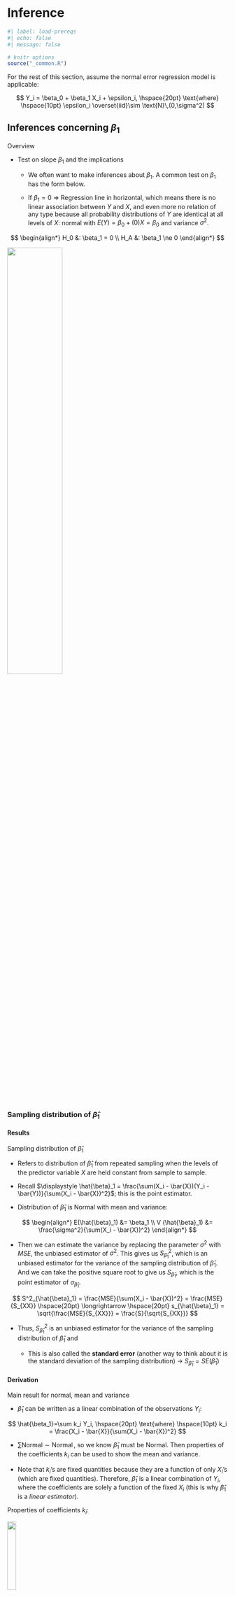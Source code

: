 # Inference {#sec-inference}

```r
#| label: load-prereqs
#| echo: false
#| message: false

# knitr options
source("_common.R")

```

<!-- % define LaTeX macros (/shortcuts) -->

<!-- % define vector (without parentheses, so when writing out in like a definition) of the form X_1, ..., X_n, where X and n are variable. NOTE: to call use $\vecn{X}{n}$ -->

\newcommand{\vecn}[2]{#1_1, \ldots, #1_{#2}}

<!-- % shortcut for ~ 'Named dist ' in normal font with space before parameters would go -->

\newcommand{\follow}[1]{\sim \text{#1}\,}

<!-- % (followsp is short for 'follow special') shortcut that can be used for iid or ind ~ 'Named dist ' in normal font with space before parameters would go -->

\newcommand{\followsp}[2]{\overset{#1}\sim \text{#2}\,}

<!-- % define independence symbol (it basically makes two orthogonal symbols very close to each other. The number of \! controls the space between each of the orthogonal symbols) -->

\newcommand{\ind}{\perp \!\!\! \perp}

<!-- % shortcut for Cov(X,Y) with formatting for Cov -->

\newcommand{\cov}[1]{\mathrm{Cov}(#1)}

<!-- % shortcut for Corr(X,Y) with formatting for Corr -->

\newcommand{\corr}[1]{\mathrm{Corr}(#1)}

<!-- % shortcut for non-italic e in math mode -->

\newcommand{\e}{\mathrm{e}}

For the rest of this section, assume the normal error regression model is applicable:

$$
Y_i = \beta_0 + \beta_1 X_i + \epsilon_i, \hspace{20pt} \text{where} \hspace{10pt} \epsilon_i \overset{iid}\sim \text{N}\,(0,\sigma^2)
$$

## Inferences concerning $\beta_1$

Overview

-   Test on slope $\beta_1$ and the implications

    -   We often want to make inferences about $\beta_1$. A common test on $\beta_1$ has the form below.
    
    -   If $\beta_1 = 0$ $\Longrightarrow$ Regression line in horizontal, which means there is no linear association between $Y$ and $X$, and even more no relation of any type because all probability distributions of $Y$ are identical at all levels of $X$: normal with $E(Y) = \beta_0 + (0) X = \beta_0$ and variance $\sigma^2$.

$$
\begin{align*}
  H_0 &: \beta_1 = 0 \\
  H_A &: \beta_1 \ne 0
\end{align*}
$$

![](files/images/zero-slope.png){width="50%"}

### Sampling distribution of $\hat{\beta}_1$

::: panel-tabset
#### Results

Sampling distribution of $\hat{\beta}_1$

-   Refers to distribution of $\hat{\beta}_1$ from repeated sampling when the levels of the predictor variable $X$ are held constant from sample to sample.

-   Recall $\displaystyle \hat{\beta}_1 = \frac{\sum(X_i - \bar{X})(Y_i - \bar{Y})}{\sum(X_i - \bar{X})^2}$; this is the point estimator.

-   Distribution of $\hat{\beta}_1$ is Normal with mean and variance:

$$
 \begin{align*}
   E(\hat{\beta}_1) &= \beta_1 \\
  V (\hat{\beta}_1) &= \frac{\sigma^2}{\sum(X_i - \bar{X})^2}
 \end{align*}
 $$

-   Then we can estimate the variance by replacing the parameter $\sigma^2$ with $MSE$, the unbiased estimator of $\sigma^2$. This gives us $S^2_{\hat{\beta}_1}$, which is an unbiased estimator for the variance of the sampling distribution of $\hat{\beta}_1$. And we can take the positive square root to give us $S_{\hat{\beta}_1}$, which is the point estimator of $\sigma_{\hat{\beta}_1}$.

$$
  S^2_{\hat{\beta}_1} = \frac{MSE}{\sum(X_i - \bar{X})^2} = \frac{MSE}{S_{XX}} \hspace{20pt} \longrightarrow \hspace{20pt} s_{\hat{\beta}_1} = \sqrt{\frac{MSE}{S_{XX}}} = \frac{S}{\sqrt{S_{XX}}}
  $$

-   Thus, $S^2_{\hat{\beta}_1}$ is an unbiased estimator for the variance of the sampling distribution of $\hat{\beta}_1$ and

    -   This is also called the **standard error** (another way to think about it is the standard deviation of the sampling distribution) → $S_{\hat{\beta}_1} = SE(\hat{\beta}_1)$

#### Derivation

Main result for normal, mean and variance

-   $\hat{\beta}_1$ can be written as a linear combination of the observations $Y_i$:

$$
\hat{\beta_1}=\sum k_i Y_i, \hspace{20pt} \text{where} \hspace{10pt} k_i = \frac{X_i - \bar{X}}{\sum(X_i - \bar{X})^2}
$$

-   $\sum \text{Normal} \sim \text{Normal}\,$, so we know $\hat{\beta}_1$ must be Normal. Then properties of the coefficients $k_i$ can be used to show the mean and variance.

-   Note that $k_i$'s are fixed quantities because they are a function of only $X_i$'s (which are fixed quantities). Therefore, $\hat{\beta}_1$ is a linear combination of $Y_i$, where the coefficients are solely a function of the fixed $X_i$ (this is why $\hat{\beta}_1$ is a *linear estimator*).

Properties of coefficients $k_i$:

![](files/images/ki-properties.png){width="20%"}

Proof of linear combination:

![](files/images/proof-linear-combination.png){width="50%"}

Proofs of properties of $k_i$:

![](files/images/proof-ki-properties.png){width="50%"}

Proof of mean:

![](files/images/proof-mean.png){width="50%"}

Proof of variance:

![](files/images/proof-variance.png){width="50%"}

Can also prove that $\hat{\beta}_1$ has minimum variance among all unbiased linear estimators.

<!-- page 43 of textbook, not hard to follow -->
:::

### Sampling distribution of $(\hat{\beta}_1 - \beta_1) / S_{\hat{\beta}_1}$

::: panel-tabset
#### Results

$$
\frac{\hat{\beta}_1 - \beta_1}{S_{\hat{\beta}_1}} = \frac{\hat{\beta}_1 - \beta_1}{\sqrt{MSE / S_{XX}}} \sim \text{t}\,_{n - 2}
$$

#### Derivation

Deriving the distribution of the standardized slope → $\displaystyle \frac{\hat{\beta}_1 - E(\hat{\beta}_1)}{SE(\hat{\beta}_1)}$

-   Technically when standardizing with an estimated standard deviation it is referred to as *studentized* statistic.

![](files/images/placeholder.png){width="50%"}

<!-- Can show the coefficients ki for model with intercept as well (written out in regression notes, probably not necessary); and my proofs have a bit more steps for extra clarity -->
:::

### Confidence interval for $\beta_1$

Forming interval

$$
\begin{align*}
  & P(-t_{\alpha/2, n-2} \le \frac{\hat{\beta}_1 - \beta_1}{S_{\hat{\beta}_1}} \le t_{\alpha/2, n-2}) = 1 - \alpha \\
  & \Longleftrightarrow \hspace{20pt} P(\hat{\beta}_1 - t_{\alpha/2, n-2} \cdot S_{\hat{\beta}_1} \le \frac{ - \beta_1}{S_{\hat{\beta}_1}} \le \hat{\beta}_1 + t_{\alpha/2, n-2} \cdot S_{\hat{\beta}_1}) = 1 - \alpha \\
  & \Longleftrightarrow \hspace{20pt}  100(1 - \alpha)\% \text{ CI } = \hat{\beta}_1 \pm t_{\alpha/2, n-2} \cdot S_{\hat{\beta}_1} \hspace{10pt} = \hspace{10pt} \hat{\beta}_1 \pm t_{\alpha/2, n-2} \cdot \sqrt{MSE / S_{XX}}
\end{align*}
$$

Interpretation

-   With \< $100(1 - \alpha)$ \>% confidence, we estimate that the average \< $Y$ context \> increases by between \< lower bound \> and \< upper bound \> for each additional unit increase in \< $X$ context \>.

-   Remember the scope of the regression model is restricted to some range of values of the predictor variable → May not be reasonable to use these slope estimates outside this range as the regression relation may not be linear then.

Demo:

::: panel-tabset
#### R functions

```r
#| class.source = "fold-hide"

# simulate sample dataset for normal error regression model
# -> E ~ Normal(0, sigma^2)
# -> Y = B0 + B1*X + E
# -> Y | X ~ Normal(B0 + B1*X, sigma^2)

# initialize items
# -> sample size, population parameters and error variance
n <- 50
beta_0 <- 2
beta_1 <- 5
sigma2 <- 10

# generate X values
x <- runif(n = n, min = 5, max = 10)

# generate error terms
epsilon <- rnorm(n = n, mean = 0, sd = sqrt(sigma2))
      
# calculate observations Y | X ~ Normal(B0 + B1*X, sigma^2)
y <- beta_0 + beta_1 * x + epsilon

# plot sample data with regression line
plot(x = x, y = y)
abline(lm(formula = y ~ x ), col = "red")

# display error terms
x_plot <- seq(from = -3 * sqrt(sigma2), to = 3 * sqrt(sigma2), by = 0.01)
hist(epsilon, freq = FALSE, xlab = bquote(epsilon * "~ Normal (" * mu * "," * sigma^2 * ")"), main = "")
lines(x = x_plot,
      y = dnorm(x = x_plot, mean = 0, sd = sqrt(sigma2)))

```

```r

# fit model
mod_normal <- lm(y ~ x)

# display only coefficient summaries of slope
summary(mod_normal)$coefficients[2,] # Estimate is the middle of the interval

# calculate confidence interval for slope
alpha <- 0.05
confint(mod_normal, parm = "x", level = 1 - alpha)

```

#### Manual

```r

# using R functions to get the needed values (can reference how to calculate these manually above)

# extract / calculate needed items
# -> point estimate = beta1-hat
# -> critical value = t_alpha/2, n-2
# -> SE(beta1-hat) = MSE / S_XX = S / sqrt(S_XX)
pe <- as.numeric(coef(mod_normal)["x"]) # SIDENOTE -> as.numeric() just to remove the named number data type
t_crit <- abs(qt(p = alpha / 2, df = mod_normal$df.residual))
s <- summary(mod_normal)$sigma
s_xx <- sum((x - mean(x))^2)
se_beta1_hat <- s / sqrt(s_xx)

# compare to Std. Error from summary of model coefficients
compare(summary(mod_normal)$coefficients["x","Std. Error"], se_beta1_hat)

# calculate confidence interval for beta1
ci_limits <- c(lower = pe - t_crit * se_beta1_hat, upper = pe + t_crit * se_beta1_hat)

# compare to results from confint(lm())
compare(confint(mod_normal, parm = "x", level = 1 - alpha), ci_limits)

```
:::

### Tests concerning $\beta_1$

Overview

-   The test shown below is called a test of utility of the model.

-   If reject → We conclude that $X$ does contribute information for the prediction of $Y$ when using the straight-line model.

-   If fail to reject → Then we conclude there is no linear relationship between $Y$ and $X$ (horizontal model). But keep in mind:

    -   Additional data might indicate that $\beta_1$ differs from zero.

    -   A more complex relationship between $Y$ and $X$ may exist, which would require fitting a model other than the straight-line model.

-   All assumptions about the error terms ($\epsilon_i \overset{iid}\sim \text{Normal}\,(0,\sigma^2)$) should be satisfied.

Two-tailed test (most common)

-   Hypotheses

$$
\begin{align*}
  H_0 &: \beta_1 = 0 \\
  H_A &: \beta_1 \ne 0
\end{align*}
$$

-   Test statistic

$$
TS = t^* = \frac{\hat{\beta}_1 - 0}{S_{\hat{\beta}_1}} = \frac{\hat{\beta}_1}{\sqrt{MSE / S_{XX}}}
$$

-   Rejection region and p-value

$$
\begin{align*}
  RR &= \{\lvert t^* \rvert > t_{\alpha/2, n - 2}\} \\
  p\text{-value} &= 2 \cdot P(t_{n-2} \ge \lvert t^* \rvert)
\end{align*}
$$

-   Decision

    -   Reject $H_0$ and conclude $H_A$ if $\hspace{10pt}$ $TS \in RR \hspace{10pt} \Longleftrightarrow \hspace{10pt} p\text{-value} \le \alpha$

    -   Fail to reject $H_0$ if $\hspace{10pt}$ $TS \notin RR \hspace{10pt} \Longleftrightarrow \hspace{10pt} p\text{-value} > \alpha$

    -   Can also look at the $100(1 - \alpha)\%$ CI for $\beta_1$ to see if contains 0.

-   Conclusion / Interpretation

    -   At the $\alpha$ significance level, we \< have / do not have \> sufficient evidence of a significant linear relationship between \< $Y$ context \> and \< $X$ context \>. \< if yes... \> This is a \< positive / negative \> linear relationship, indicating that as \< $X$ context \> increases, \< $Y$ context \> \< increases / decreases \>, on average.

Other tests

-   One-tailed tests

    -   $H_A: \beta_1 < 0 \hspace{10pt} \Longrightarrow \hspace{10pt} RR = \{t^*< t_{\alpha, n - 2}\} \hspace{10pt} \text{and} \hspace{10pt} p\text{-value} = P(t_{n-2} \le t^*)$

    -   $H_A: \beta_1 > 0 \hspace{10pt} \Longrightarrow \hspace{10pt} RR = \{t^* > t_{\alpha, n - 2}\} \hspace{10pt} \text{and} \hspace{10pt} p\text{-value} = P(t_{n-2} \ge t^*)$

-   Tests against specified nonzero value of $\beta_{1,0}$

    -   $TS = t^* = \frac{\hat{\beta}_1 - \beta_{1,0}}{S_{\hat{\beta}_1}}$

    -   RR, $p$-value and decisions are the same, just based on new $t^*$.

Demo:

::: panel-tabset
#### R functions

```r

# using same model from the confidence interval for beta1 demo

# display model summary, focusing on coefficient summaries for slope
# -> looking for t value (if doing traditional method test with RR) and Pr(>|t|) = p-value
summary(mod_normal) # compare p-value to alpha

```

#### Manual

```r

# calculate test statistic t* = beta1-hat / SE(beta1-hat)
beta1_hat <- as.numeric(coef(mod_normal)[2])
se_beta1_hat <- summary(mod_normal)$coefficients["x","Std. Error"]
t_star <- beta1_hat / se_beta1_hat

# compare to result from summary(lm())
compare(summary(mod_normal)$coefficients["x","t value"], t_star)

# calculate p-value = 2 * P(t_(n-2) >= |t*|)
p_value <- 2 * pt(q = t_star, df = df.residual(mod_normal), lower.tail = FALSE)

# compare to results from summary(lm())
compare(summary(mod_normal)$coefficients["x","Pr(>|t|)"], p_value)

```

#### Simulation

Simulation to determine how the magnitude of $\beta_1$ and $\sigma$ affect the resulting significance of the $X$ variable in SLR when simulating data. For example, suppose $\beta_1 = 1a$ and $\sigma = 3a$, where $a = 1, 2, 3$. Is there the same resulting significance for all values of $a$?  

```r

# initialize simulation settings
# -> first the parameters of interest (that are variable)
# -> create all combos
# -> add in the constant settings
# -> arrange in a good order
# -> add simulation id column
# -> set row names equal to id (helps keep track of results later)
params <- expand.grid(beta_1 = c(1,5,10),
                      ratio = c(1:3,5)) %>% 
  mutate(sigma = beta_1 * ratio) %>% 
  mutate(n = 30,
         beta_0 = 2) %>%
  arrange(beta_1, ratio) %>% 
  bind_cols(data.frame(sim_id = 1:nrow(.)))
rownames(params) <- paste0("sim", params$sim_id)

# define function to run on each unique simulation setting
run_trial <- function(vec, vec_names, m = 1000) {
  
  # redefine arguments for easier reference
  # -> numeric values get coerced to character because of `model` data type
  names(vec) = vec_names
  n = as.numeric(vec["n"])
  beta_0 = as.numeric(vec["beta_0"])
  beta_1 = as.numeric(vec["beta_1"])
  beta_2 = as.numeric(vec["beta_2"])
  sigma = as.numeric(vec["sigma"])
  sim_id = as.numeric(vec["sim_id"])
  
  # initialize results vector
  t = rep(NA, m)
  
  # loop to simulate m models and extract summaries
  for (i in 1:m) {
    
    # generate data
    x = runif(n = n, min = 5, max = 10)
    y = rnorm(n = n, mean = beta_0 + beta_1 * x, sd = sigma)
    
    # fit model
    mod = lm(y ~ x)
    
    # get summaries
    # -> just want t-stat
    t[i] = summary(mod)$coefficients["x", "t value"]
    
  }
  
  return(cbind(t, sim_id = sim_id))
  
}


# define function to run simulation and format results
simulation <- function(params, sim_function, iterations = 100, format_results = FALSE) {
  
  # run simulation for each parameter settings
  # -> have to transpose so that now each column is a parameter settings and convert to dataframe so can pass to map(), which needs a list
  results_raw = params %>% 
    t %>% 
    data.frame %>% 
    map(\(vec) sim_function(vec, vec_names = names(params), m = iterations), .progress = T)
  
  if (!format_results){
    
    return(results_raw)
    
  }else{
    
    # reformat results
    # -> convert each results matrix to a dataframe, then combine
    # -> attach the simulation settings to the results
    # -> pivot longer to have one column for the name of the summary measure and one for its value
    # -> convert parameters to factors for plot
    results = results_raw %>% 
      map(\(x) data.frame(x)) %>% 
      reduce(bind_rows) %>% 
      left_join(params, by = "sim_id") %>% 
      pivot_longer(cols = 1:(ncol(results_raw[[1]])-1),
                   names_to = "statistic",
                   values_to = "value") %>% 
      mutate(across(1:ncol(params), as.factor))
    return(results)
    
  }
  
}

# run simulation
results <- simulation(params = params, sim_function = run_trial, iterations = 1000, format_results = TRUE)
head(results)

# create a plot facetted by beta value, with density curves for the sampling distributions of the t-stats for each value of the sigma / beta1 ratio
# -> add reference line for significance cutoff

# set more informative labels for the facets
labels_beta <- c("1" = "beta1 = 1",
                 "5" = "beta1 = 5",
                 "10" = "beta1 = 10")
ggplot() + 
  geom_density(aes(x = value,
                   group = ratio,
                   color = ratio,
                   fill = ratio),
               data = results,
               alpha = 0.2) + 
  geom_vline(aes(xintercept = t),
             data = data.frame(t = abs(qt(0.025, df = params[1,"n"]-1))),
             color = "darkgrey") + 
  facet_grid(beta_1 ~ .,
             labeller = as_labeller(labels_beta)) + 
  guides(
    fill = guide_legend(bquote(sigma *  "/" * beta[1] * " ratio")),
    color = "none")

```

Based on the sampling distributions, it appears that the relative magnitude is what is important. And if it is the same even for different values, then will get similar results.

:::

<!-- ### Inferences concerning $\beta_0$ --- infrequent that this is ever done, so skipping -->

## Some considerations when making inferences

Effects of departures from normality:

-   If the probability distributions of $Y$ are not exactly normal but do not depart seriously $\Longrightarrow$ Sampling distribution of $\hat{\beta_1}$ $\approx$ normal $\Longrightarrow$ Using the $t$ distribution will provide $\approx$ $(100 - \alpha)\%$ CIs and $\alpha$-level tests.

-   The estimator $\hat{\beta_1}$ generally has the property of **asymptotic normality** (i.e. it's distribution approaches normality under very general conditions as the sample size increases). So with a sufficiently large sample size, inference procedures are still valid even if distributions of $Y$ have large departures from normality. Can switch from $t$-based procedures to $Z$-based with large $n$.

```r
#| eval = FALSE,
#| echo = FALSE

# create plot of t vs z critical values
df <- 5:500
alpha <- 0.025
plot(x = df, qt(1 - alpha, df = df), type  ="l", xlab = "df", ylab = "Critical values")
lines(x = df, y = rep(qnorm(1 - alpha), length(df)), col = "blue")

```

<!-- does R do this implicitly?? ; doubt it, but difference in marginal-->

Interpretation of confidence coefficient and risks of errors

-   Our regression model assumes that the $X_i$ are known constants. So the confidence coefficient and risks of errors are interpreted with respect to taking repeated samples where the $X$ observations are kept at the same levels as in the observed sample.

-   For example, confidence interval for $\beta_1$ with confidence coefficient 95% → If many independent samples are taken *where the levels of* $X$ are the same as in the dataset, approximately 95% of the constructed confidence intervals would capture the true value of $\beta_1$.

Spacing of the $X$ levels

-   For a given $n$ and $\sigma^2$, the variance of $\hat{\beta_1}$ is affected by the spacing of the $X$ levels in the observed data. As the spread in the $X$ levels increases, $S_{xx}$ increases and therefore $V(\hat{\beta_1})$ decreases.

<!-- Power of tests; skipping-->

## Interval estimation of $E(Y_h)$

Overview

-   A common objective is to estimate the mean of one or more probability distributions of $Y$.

-   Setup

    -   Let $X_h$ = level of $X$ that we wish to estimate the mean response for (may be a value which occurred in the sample, or some other value within the scope of the model).

    -   Mean response when $X = X_h$ is $E(Y_h)$; this is what we are estimating.

### Sampling distribution of $\hat{Y_h}$

::: panel-tabset
#### Results

Sampling distribution of $\hat{Y_h}$

-   Again, this refers to the different values of $\hat{Y_h}$ from repeated sampling when the levels of the predictor variable $X$ are held constant from sample to sample.

-   Point estimator for $E(Y_h)$ → $\hat{Y_h} = \hat{\beta}_0 + \hat{\beta}_1 X_h$

-   Distribution of $\hat{Y_h}$ is Normal with mean and variance:

$$
  \begin{align*}
    E(\hat{Y_h}) &= E(Y_h) \\
    V(\hat{Y_h}) &= \sigma^2 \bigg[\frac{1}{n} + \frac{(X_h - \bar{X})^2}{\sum(X_i - \bar{X})^2}\bigg]
  \end{align*}
$$

-   Estimate variance (and standard deviation) by substituting $MSE$. This gives us:

$$
  S^2_{\hat{Y_h}} = MSE \bigg[\frac{1}{n} + \frac{(X_h - \bar{X})^2}{\sum(X_i - \bar{X})^2}\bigg] \hspace{20pt} \longrightarrow \hspace{20pt} S_{\hat{Y_h}} = \sqrt{S^2_{\hat{Y_h}}} = S \sqrt{\frac{1}{n} + \frac{(X_h - \bar{X})^2}{S_{XX}}}
$$

Notes

-   The variability of the sampling distribution of $Y_h$ is affected by how far $X_h$ is from $\bar{X}$ (from the numerator of second term in $V(\hat{Y_h})$) $\Longrightarrow$ $V(\hat{Y_h})$ increases the further $X_h$ is from $\bar{X}$.

-   Intuitive / visual explanation of this affect

    -   In the picture below, two regression lines are assumed to go through the same $(\bar{X}, \bar{Y})$ point to isolate the effect of variation in the estimated slope $\hat{\beta}_1$ from sample to sample.

    ![](files/images/variance-y-hat.png){width="40%"}

    -   We see the difference between estimated responses is much smaller when $X$ is near the mean $\bar{X}$. So the variation in slope from sample to sample has a much more pronounced effect for $X$ levels far from the mean.

-   When $X_h = 0$ $\Longrightarrow$ $V(\hat{Y_h})$ reduces to $V(\hat{\beta}_0)$ (likewise for the estimated variances). This is because when $X_h = 0$, $\hat{Y_h} = \hat{\beta}_0 + \hat{\beta}_1 (0) = \hat{\beta}_0$.

#### Derivation

![](files/images/placeholder.png){width="50%"}
:::

### Sampling distribution of $(\hat{Y_h} - E(Y_h)) / S_{\hat{Y_h}}$

$$
\frac{\hat{Y_h} - E(Y_h)}{S_{\hat{Y_h}}} = \frac{\hat{Y_h} - E(Y_h)}{\sqrt{MSE \bigg[\frac{1}{n} + \frac{(X_h - \bar{X})^2}{\sum(X_i - \bar{X})^2}\bigg]}} \sim \text{t}\,_{n - 2}
$$

### Confidence interval for $E(Y_h)$

-   Goal → Estimate the mean value of $Y$ for a given value of $X$.

-   Results → Using the same general format / derivation of a $t$ interval, we have

$$
100(1 - \alpha)\% \text{ CI } = \hat{Y_h} \pm t_{\alpha/2, n-2} \cdot S_{\hat{Y_h}} \hspace{10pt} = \hspace{10pt} \hat{Y_h} \pm t_{\alpha/2, n-2} \cdot \sqrt{MSE \bigg[\frac{1}{n} + \frac{(X_h - \bar{X})^2}{\sum(X_i - \bar{X})^2}\bigg]}
$$

-   Interpretation → With \< $1 - \alpha$ \>% confidence, we estimate that the true mean value of \< $Y$ context \> for all individuals with an \< $X$ context \> of \< $X_h$ \> to be between \< lower bound \> and \< upper bound \>.

Notes

-   Interpretations → Same interpretation rules about repeated sampling for constant $X$ levels (because $X_i$ are known constants in the regression model).

-   Confidence interval width is the smallest when $X_h = \bar{X}$ (assuming everything else remains equal).

    -   Design of experiments → Thus in an experiment to estimate the mean response at a particular level $X_h$, the precision of the estimate will be best if (everything else remaining equal) the observations on $X$ are spaced so that $\bar{X} = X_h$.

-   Tests → Can use the CI to perform a two-sided test as well.

-   Robust → Confidence limits shown here for $\hat{Y_h}$ are not sensitive to moderate departures from the assumption that the error terms are normally distributed. If there is substantial departures from normality, still not sensitive if large $n$; this robustness comes from robustness of CIs for $\beta_0$ and $\beta_1$.

    -   Can also think of these CIs as robust because they are only concerned with the center (location) of the distribution of $Y_h$.

-   Multiple intervals → \*\* CIs apply when a estimating *a single mean response* from the study. Will show later how to adjust when estimating several mean responses. \*\*

Demo

::: panel-tabset
#### R functions

```r
#| code-fold: true

# simulate sample dataset for normal error regression model

# initialize items
# -> sample size, population parameters and error variance
n <- 30
beta_0 <- 2
beta_1 <- 5
sigma <- 10 

# generate X values
x <- runif(n = n, min = 5, max = 15)

# generate response Y | X ~ Normal(B0 + B1*X, sigma^2)
# -> specify the conditional means and then incorporate the random error
# -> rnorm() can take a vector of means and iterates through them
# --> if there n > length(means), then the means get recycled from the start
y <- rnorm(n = n, mean = beta_0 + beta_1 * x, sd = sigma)

```

```r

# fit model
mod <- lm(y ~ x)

# specify new X level (X range is 5 - 15)
# -> newdata frame should have columns with same name as data for the model
x_h <- data.frame(x = 12)

# calculate just the point estimate of estimated E(Y_h)
# -> technically using the predict() function for class lm(), so just calling predict() is masking predict.lm() --> other classes like predict.glm() have slightly different argument options
# -> by default predict() returns the fits (regression line) for all of the obs (X values) used in the model fit, can specify new data points with newdata = < data_frame >
predict(mod, newdata = x_h)

# calculate lower and upper bounds of interval estimate for E(Y_h)
# -> by default does 95% CI and returns the point estimate (fit) as well
predict(mod, newdata = x_h, interval = "confidence", level = 0.95)

# show items related to standard error of estimation se(Y_h-hat)
# -> residual.scale = S = sqrt(MSE)
predict(mod, newdata = x_h, se.fit = TRUE)

# alternate way from ALSM package
# -> this is the package that goes with the textbook; provides some functions that are nowhere else, and some alternatives to common functions
# --> the implementation of this function is essentially what is done in the "manual" section
# --> type = "m" gives CI for mean observation; by default does CL of 95%, but specifies alpha
# -> SIDENOTE -> formatting: original result is a dataframe which displays poorly, so convert to matrix
ALSM::ci.reg(mod, newdata = x_h, type = "m", alpha = 0.05) %>% 
  as.matrix

```

#### Manual

```r

# calculate point estimate using estimated coefficients
# -> hat(Y_h) = hat(beta_0) + hat(beta_1) X_h
b <- as.numeric(coef(mod))
pe <- b[1] + b[2] * as.numeric(x_h)

# calculate critical value
# -> use lower.tail = FALSE to get the positive version of t_alpha/2
alpha <- 0.05
t_crit <- qt(p = alpha / 2, df = df.residual(mod), lower.tail = FALSE)

# calculate se(Y_h-hat) = MSE (1/n (X_h - X-bar)^2 / S_XX) %>% sqrt OR S * sqrt(1/n + S_XX)
n <- length(x)
x_bar <- mean(x)
s_xx <- sum((x - x_bar)^2)
mse <- (summary(mod)$sigma)^2
mse <- predict(mod, newdata = x_h, se.fit = TRUE)$residual.scale
se_yh_hat <- sqrt(mse * (1 / n + (as.numeric(x_h) - x_bar)^2 / s_xx))
se_yh_hat <- summary(mod)$sigma * sqrt((1 / n + (as.numeric(x_h) - x_bar)^2 / s_xx))

# calculate CI for E(Y_h)
ci_limits <- c(lower = pe - t_crit * se_yh_hat, upper = pe + t_crit * se_yh_hat)

# compare results to predict(lm(), type = "confidence")
# -> Y_h-hat and interval bounds
compare(predict(mod, newdata = x_h, interval = "confidence"), c("point estimate" = pe, ci_limits))

# -> se of estimation
# --> by default predict uses s = sqrt(mse) = residual standard error to get the se.fit (and the df as well = df.residual(mod)) ---> assumes future obs have same error variance as originals used for fitting
# --> can specify a different variance to use for future obs with pred.var if desired
compare(predict(mod, newdata = x_h, se.fit = TRUE)$se.fit, se_yh_hat)

# can return fit, bounds, and standard error info from predict using type = "terms"
predict(mod, newdata = x_h, type = "terms", interval = "conf")

# -> for the fit and bounds, for some reason this actually uses the alternate regression model -> Y_h-hat = bar(y) + beta_1-hat (X_h - bar(x))
# -> results: constant = beta_1-hat (X_h - X-bar) and attr = Y-bar
# -> same process to get upper and lower too, add to Y-bar
(x_star <- predict(mod, newdata = x_h, type = "terms"))
compare(pe, mean(y) + b[2] * (as.numeric(x_h) - mean(x)))

```

#### Properties

```r

# compare width of confidence intervals at two X levels

# specify new X levels (X range is 5 - 15)
# -> optimal width will be at X = X-bar
x_h_mean <- data.frame(x = mean(x))
x_h2 <- data.frame(x = 8)

# calculate width of intervals
predict(mod, newdata = x_h_mean, interval = "confidence")[2:3] %>% diff
predict(mod, newdata = x_h2, interval = "confidence")[2:3] %>% diff

```
:::

## Prediction of new observation

Overview

-   Goal → Predict a new observation $Y$ for a given $X$ value. This new observation is viewed as the result of a new trial, independent of the trials the model is based on.

-   Setup

    -   Again, $X_h$ is the $X$ level for the new trial. Still assuming the underlying regression model is appropriate for the new observation.

    -   The new observation on $Y$ is $Y_{h(new)}$; this is what we are estimating.

Distinction between (1) estimation of the mean response $E(Y_h)$ and (2) prediction of a new response $Y_{h(new)}$

1.  We estimate the *mean* of the distribution of $Y$.

2.  We predict an *individual outcome* drawn from the distribution of $Y$. Obviously, most outcomes deviate from the mean response; so this must be taken into account when predicting $Y_{h(new)}$.

-   Prediction has extra variability $\Longrightarrow$ Less precision.

### Prediction interval for $Y_{h(new)}$ when parameters are known

Demonstration of prediction intervals

-   For a simple example, assume the relevant parameters of the regression model are known:

$$
\beta_0 = 0.10, \, \beta_1 = 0.95, \, \sigma = 0.12 \hspace{10pt} \longrightarrow \hspace{10pt} E(Y) = 0.10 + 0.95 X
$$

-   If we have a new observation with $X_h = 3.425$ → $E(Y_h) = 0.10 + 0.95 (3.5) = 3.425$ (so we know the center of the normal distribution of $Y_h$). Thus, using the empirical rule we have the following prediction interval:

$$
99.7\% \text{ CI } = E(Y_h) \pm 3 \sigma \hspace{10pt} = \hspace{10pt} 3.425 \pm 3 (0.12) \hspace{10pt} \Longrightarrow \hspace{10pt} 3.065 \le Y_{h(new)} \le 3.785
$$

![](files/images/simple-prediction-interval.png){width="30%"}

Basic idea of prediction used here

-   Choose a range in the distribution of $Y$ where most of the observations will fall and then declare that the next observation will fall in this range.

-   The usefulness of the prediction interval depends on the width of the interval and the needs for precision by the user.

Generalizing for this simple scenario

-   When the regression parameters of normal error regression model are known:

$$
100(1 - \alpha)\% \text{ PI for } Y_{h(new)} = E(Y_h) \pm z_{\alpha / 2} \cdot \sigma
$$

-   Centering the limits around $E(Y_h)$ results in the narrowest interval consistent with the specified probability of a correct prediction.

### Prediction interval for $Y_{h(new)}$ when parameters are unknown

Overview and demo

-   When the regression parameters are unknown, they must be estimated.

    -   The mean of the distribution of $Y$ is estimated by $\hat{Y_h}$ as usual, and the variance of the distribution of $Y$ is estimated with $MSE$.

    -   However, we cannot simply use the previous PI with the parameters replaced by the corresponding point estimators. Here's a demo of why:

    -   The picture below shows two possible probability distributions of $Y$, corresponding to the lower and upper limits of a CI for $E(Y_h)$. In other words, the distribution of $Y$ could be located as far left as the one shown, as far right as the other one shown, or anywhere in between.

![](files/images/possible-prediction-intervals.png){width="40%"}

-   Results

    -   Since we do not know the mean $E(Y_h)$ and only estimate it by a confidence interval, we cannot be certain of the location of the distribution of $Y$.

    -   Because of this uncertainty, PIs for $Y_{h(new)}$ clearly must take into account two elements:

    1.  Variation in possible location of the distribution of $Y$.

    2.  Variation within the probability distribution of $Y$.

Prediction interval for $Y_{h(new)}$

-   Sampling distribution
         
    - Note that this studentized statistic uses the point estimator $\hat{Y_h}$ in the numerator rather than the true mean $E(Y_h)$ because the true mean is unknown and cannot be used in making a prediction.

    - For $E(Y_h)$ CIs shown earlier, we used $[\hat{Y_h} - E(Y_h)] / S_{\hat{Y_h}}$, which was okay because the only unknown was $E(Y_h)$ and it is what we are estimating. But now there are two layers of uncertainty (variability). So the reference value in the numerator is also an estimate, not the true value.
    
$$
\frac{Y_{h(new)} - \hat{Y_h}}{S_{pred}} \sim \text{t}\,_{n-2}
$$


-   Prediction interval

    -   Interpretation → With \< $1-\alpha$ \>% confidence, we predict that the true value of \< $Y$ context \> for a single (or the next) \< $X$ context \> of \< $X_h$ \> to be between \< lower bound \> and \< upper bound \>.

$$
100(1 - \alpha)\% \text{ PI for } Y_{h(new)} = \hat{Y_h} \pm t_{\alpha/2, n-2} \cdot S_{pred}
$$

Standard deviation of prediction $\sigma^2_{pred}$

-   The numerator of the studentized statistic represents how far the new observation will deviate from the estimated mean (based on the original $n$ cases in the study). This difference can be viewed as the prediction error, with $\hat{Y_h}$ serving as the best point estimate of the value of the new observation $Y_{h(new)}$.

-   We can easily find the variance of this difference (because of independence of the new $Y_{h(new)}$ and original $n$ cases on which $\hat{Y_h}$ is based).

$$
\sigma^2_{pred} = V(Y_{h(new)} - \hat{Y_h}) = V(Y_{h(new)}) + V(\hat{Y_h}) = \sigma^2 + \sigma^2_{\hat{Y_h}}.
$$

-   This has two components:

    1.  Variance of the distribution of $Y$ at $X = X_h$ → $\sigma^2$

    2.  Variance of the sampling distribution of $\hat{Y_h}$ → $\sigma^2_{\hat{Y_h}}$

-   The unbiased estimator of $\sigma^2_{pred}$ is

$$
S^2_{pred} = MSE + S^2_{\hat{Y_h}} = MSE + MSE \bigg[\frac{1}{n} + \frac{(X_h - \bar{X})^2}{\sum(X_i - \bar{X})^2}\bigg] = MSE \bigg[1 + \frac{1}{n} + \frac{(X_h - \bar{X})^2}{\sum (X_i - \bar{X})^2}\bigg] \hspace{20pt} \longrightarrow \hspace{20pt} S_{pred} = \sqrt{S^2_{pred}}
$$

Notes about prediction intervals

-   Analogous results / interpretations to estimation

    -   Interpretation → Again, the confidence coefficient refers to taking repeated samples based on the same set of $X$ values, and calculating prediction limits for $Y_{h(new)}$ for each sample.

    -   Precision → PI width is the smallest when $X_h = \bar{X}$ (assuming everything else remains equal).

    -   One interval → PIs apply for a single prediction based on the sample data.

-   Not robust → PIs (unlike CIs for the mean response) are sensitive to departures from normality of the error terms distribution. Can think of this non-robustness a result of having to take into account the center of the distribution of $Y_h$ (just like with CIs) AND also the tails (spread) of the distribution.

-   Precision → Even if PIs are too wide for useful predictions, they can still be informative for control / modelling purposes, specifically the estimated variance of prediction.

    -   $S^2_{pred} = MSE + S^2_{\hat{Y_h}} \hspace{10pt}$ has two pieces: (1) $MSE$ measures $X$-to-$X$ variation within the probability distribution for $Y$ (different response values for observations with same $X$ level) and (2) $S^2_{\hat{Y_h}}$ measures sample-to-sample variation (mean response of samples with overall same $X$ levels).

    -   So if $MSE$ is very large compared to $S^2_{\hat{Y_h}}$, e.g. $\frac{MSE}{S^2_{pred}} \ge 0.8 \text{ or } 0.9$, then the majority of the variation is from sample-to-sample. This could reflect other factors that aren't being taken into account by the model. So perhaps a multiple linear regression model should be used, which could result in more useful predictions.<mark> NOT SURE HOW THIS WORKS</mark>

Estimation vs Prediction

-   Location → For a particular $X_h$, CIs and PIs have the same point estimate $\hat{Y_h}$, which is the estimate of the mean $E(Y_h)$.

-   Precision

    -   The difference between CIs and PIs then lies in the relative accuracy of the interval.

    -   CIs are narrower than PIs at the same $X_h$.

    -   The only way to obtain more accurate prediction for a new value of $Y$ is to reduce the standard deviation of the regression model. This can be accomplished by using a curvilinear model, adding new independent variables, etc. or by collecting more data (width of both intervals decrease when the sample size increases).

-   Conceptual difference → CIs resemble PIs, except: A CI represents an inference on a parameter and is an interval that is intended to cover the value of the parameter; and a PI is a statement about the value to be taken by a random variable, the new observation $Y_{h(new)}$.

Demo

::: panel-tabset
#### R functions

```r

# using the same model as the confidence interval for E(Y_h) demo

# calculate just the point estimate of predicted Y_h(new)
# -> this is the same as the PE for a CI of E(Y_h) 
predict(mod, newdata = x_h)

# calculate lower and upper bounds of prediction interval Y_h(new)
# -> by default does 95% CI and returns the point estimate (fit) as well
predict(mod, newdata = x_h, interval = "prediction")
predict(mod, newdata = x_h, interval = "confidence")

# show items related to standard error of ESTIMATION se(Y_h-hat)
# -> ALWAYS returns this, even if specify interval = "pred"...
# --> suppose it implicitly adds the extra MSE term (from residual.scale) to get the prediction lwr and upr
predict(mod, newdata = x_h, se.fit = TRUE)

# alternative way using ALSM
# -> type = "n" gives PI for single new observation
ALSM::ci.reg(mod, newdata = x_h, type = "n") %>% 
  as.matrix

```

#### Manual

```r

# calculate point estimate and critical value
# -> same as for confidence interval
b <- as.numeric(coef(mod))
pe <- b[1] + b[2] * as.numeric(x_h)
alpha <- 0.05
t_crit <- qt(p = alpha / 2, df = df.residual(mod), lower.tail = FALSE)

# calculate standard error in prediction se(pred) = sqrt(MSE + var(Y-h-hat))
# -> save se(estimation = fit), shown earlier, then have to add in the extra MSE term
se_fit <- predict(mod, newdata = x_h, se.fit = TRUE)$se.fit
se_pred <- sqrt(summary(mod)$sigma^2 + se_fit^2)
se_pred <- sqrt(summary(mod)$sigma^2 + se_fit^2)

# OR calculate se(pred) using expanded formula se(pred) = MSE * (1 + 1/n (X_h - X-bar)^2 / S_XX) %>% sqrt OR s * sqrt(...)
n <- length(x)
x_bar <- mean(x)
s_xx <- sum((x - x_bar)^2)
s <- (summary(mod)$sigma)
se_pred <- s * sqrt((1 + 1 / n + (as.numeric(x_h) - x_bar)^2 / s_xx))

# calculate PI for Y_h(new)
pi_limits <- c(lower = pe - t_crit * se_pred, upper = pe + t_crit * se_pred)

# compare results to predict(lm(), type = "prediction)
# -> Y_h-hat and interval bounds
compare(predict(mod, newdata = x_h, interval = "prediction"), c("point estimate" = pe, pi_limits))

```

#### Properties

```r

# compare width of prediction intervals at two X levels

# specify new X levels (X range is 5 - 15)
# -> optimal width will again be at X = X-bar
x_h_mean <- data.frame(x = mean(x))
x_h2 <- data.frame(x = 8)

# calculate width of intervals
predict(mod, newdata = x_h_mean, interval = "prediction")[2:3] %>% diff
predict(mod, newdata = x_h2, interval = "prediction")[2:3] %>% diff

# compare widths of CI vs PI at the same X level

# calculate width of intervals
predict(mod, newdata = x_h, interval = "conf")[2:3] %>% diff
predict(mod, newdata = x_h, interval = "pred")[2:3] %>% diff

```

<!-- question -->

```r
#| eval = FALSE,
#| echo = FALSE

# function to calculate mse, var(estimation) and var(prediction) for a given model and X level
# -> inputs: lm() object and df of x values
# -> returns vector of length 3
get_pred_var <- function(mod, x_h) {
  
    mse = summary(mod)$sigma^2
    var_yh_hat = predict(mod, newdata = x_h, se.fit = TRUE)$se.fit^2
    var_pred = mse + var_yh_hat
    
    return(c(mse = mse, "var(estimation)" = var_yh_hat, "var(pred)" = var_pred))
}

# simulation to determine how much leaving out a predictor impacts the ratio of MSE to V(pred)

# setup two population models / datasets
# 1: Y1 = B0 + B1X1 -> responses just based on one predictor
# 2: Y2 = B0 + B1X1 + B2 X2 => responses now based on two predictors

# initialize items
# -> sample size, population parameters and error variance
n <- 30; beta_0 <- 2; beta_1 <- 5; beta_2 <- -5; beta_3 <- 2; sigma <- 10

# generate X values, same scope for each
x_1 <- runif(n = n, min = 5, max = 15)
x_2 <- runif(n = n, min = 5, max = 15)
x_3 <- runif(n = n, min = 0, max = 100)

# generate one set of error terms
# -> this way the ONLY difference between the two datasets is the different conditional means because of the extra predictor
epsilon <- rnorm(n = n, mean = 0, sd = sigma)

# generate responses
# model 1: Y1 | X1 ~ Normal(B0 + B1*X1, sigma^2)
# model 2: Y2 | X1, X2 ~ Normal(B0 + B1*X1 + B2*X2, sigma^2)
y_1 <- beta_0 + beta_1 * x_1 + epsilon
y_2 <- beta_0 + beta_1 * x_1 + beta_2 * x_2 + beta_3 * x_3 + epsilon

# fit models
# model 1: correctly fit on just X1
# model 2: incorrectly fit on just X1
mod_1 <- lm(y_1 ~ x_1)
mod_2 <- lm(y_2 ~ x_1)

# calculate mse, se(Y_h-hat) and se(pred) for both models
# -> iterate over list of both models; set names so output list elements are labelled
(var_info <- list(mod_1, mod_2) %>% 
  set_names(nm = c("mod_1", "mod_2")) %>% 
  map(\(mod) get_pred_var(mod, x_h = data.frame(x_1 = 12))))
  
# display / compare ratio of MSE to V(pred)
# -> RESULTS: results are obviously a function of the original sigma^2 AND the effect (slope) of the extra predictor, but ratio for mis-specified model does seem to be much larger even with small sigma^2 and beta1
var_info %>% 
  map(\(x) as.numeric(x["mse"] / x["var(pred)"]))

```

```r
#| eval = FALSE,
#| echo = FALSE

# fit models
# -> can fit models for multiple independent responses with same call, just specify a matrix of responses
# -> then a linear model is fitted separately by LSE to each column (using the same predictors, RHS)
# format of results
# -> now have mlm object (multivariate linear model)
# -> print just one set for model
# -> items of mods object (coefficients, residuals, fitted.values) are now matrices with columns for each model
mods <- lm(cbind(y_1, y_2) ~ x_1)

# calculate the mse, var(estimation) and var(prediction) for a given model and X level
x_h <- data.frame(x_1 = 12)

# -> model summary then is a list with an element for each model
mse <- summary(mods) %>% map_dbl(\(summ) summ$sigma^2)

# using predict()
predict(mods, newdata = x_h)
predict(mods, newdata = x_h, se.fit = TRUE) # doesn't work

# ??? is it really fitting two completely separate (independent) models, or does the multivariate aspect mean there is some relation?

```
:::

### Prediction of mean of $m$ observations for given $X_h$

Overview

-   Goal → Predict the mean of $m$ new observations on $Y$ for a given level of the predictor variable.

-   Setup → $\bar{Y}_{h(new)}$ represents the mean of the new $Y$ observations to be predicted.

Results

-   $100(1 - \alpha)\%$ Prediction interval for $\bar{Y}_{h(new)}$ (assuming the new observations are independent):

$$
\hat{Y_h} \pm t_{(1 - alpha /2, n - 2)} \cdot S_{predmean}
$$

-   Standard deviation in prediction of a mean $S_{predmean}$

$$
S^2_{predmean} = \frac{MSE}{m} + S^2_{\hat{Y_h}}  = MSE \bigg[\frac{1}{m} + \frac{1}{n} + \frac{(X_h - \bar{X})^2}{S_{XX}}\bigg]  \hspace{20pt} \longrightarrow \hspace{20pt} S_{predmean} = \sqrt{S^2_{predmean}}
$$

-   This has two components:

    1.  Variance of the distribution mean of $m$ observations from the probability distrubtion of $Y$ at $X = X_h$ → $\sigma^2 / m$

    2.  Variance of the sampling distribution of $\hat{Y_h}$ → $\sigma^2_{\hat{Y_h}}$

Notes

-   Interpretation → With \< $1 - \alpha$ \>% confidence, we predict that the true value of \< $Y$ context \> for \< $m$ \> \< $X$ context \> of \< $X_h$ \> to be between \< lower bound \> and \< upper bound \>.

-   Interval still has the same center as when estimating $E(Y_h)$ and predicting a single $Y_{h(new)}$.

-   This prediction interval is narrower than when predicting for a single observation (because it involves the prediction of the mean for a group), but still wider than the confidence interval.

-   We can then obtain the prediction interval for the total of the $m$ observations by multiplying each limit by $m$.

    -   e.g) For $m = 4$, if $5 \le \bar{Y}_{h(new)} \le 15 \hspace{10pt} \Longrightarrow \hspace{10pt} 5(4) = 20 \le \sum Y_{h(new)} \le 15(4)= 60$

Demo

::: panel-tabset
#### R functions

```r

# using the same model as the confidence interval for E(Y_h) demo

# calculate the predicted mean for m observations of Y_h(new)
# -> type = "nm" is gives PR for mean of m new observations at X_h
ALSM::ci.reg(mod, newdata = x_h, type = "nm") %>% 
  as.matrix

```

#### Manual

```r

# set number of observations to predict at X_h
m <- 4

# calculate just the point estimate of predicted Y-bar_h(new) and critical value
# -> PE is the same as previous CI and PI
pe <- as.numeric(predict(mod, newdata = x_h))
alpha <- 0.05
t_crit <- qt(p = alpha / 2, df = df.residual(mod), lower.tail = FALSE)

# calculate standard error in prediction se(pred) = sqrt(MSE / m + var(Y-h-hat))
# -> save se(fit), shown earlier, then have to add in the extra MSE / m term
se_fit <- predict(mod, newdata = x_h, se.fit = TRUE)$se.fit
se_pred <- sqrt(summary(mod)$sigma^2 / m + se_fit^2)

# calculate PI for Y-bar_h(new)
(pi_limits <- c(lower = pe - t_crit * se_pred, upper = pe + t_crit * se_pred))

# compare to (widths) of previous types of intervals
# -> order from most to least precise: CI for E(Y_h), PI for Y-bar_h(new), PI for single Y_h-hat
predict(mod, newdata = x_h, interval = "conf")
predict(mod, newdata = x_h, interval = "pred")

# interval for sum (total) of m predictions at X_h
# -> depends on context if this is meaningful
pi_limits * m

```
:::

## Confidence band for regression line

Overview

-   The goal is to obtain a confidence band for the entire regression line $E(Y) = \beta_0 + \beta_1 X$.

-   This band enables us to see the region in which the entire regression line lies and is particularly useful for determining the appropriateness of a fitted regression function.

Results

-   This confidence band formula below the same form as the CI formula for $E(Y_h)$, the mean response at $X_h$ ($\hat{Y_h} \pm t_{\alpha/2, n-2} \cdot S_{\hat{Y_h}}$), except it uses a different multiplier to adjust for multiple comparisons $\Longrightarrow$ Same point estimate and standard error.

    -   Some alternative procedures for developing confidence bands have been developed.

    -   The one shown below is the *Working-Hotelling confidence band* (more will be said about this method later).

    -   The simplicity of this method is that it is a direct extension of the confidence limits for a single mean response $E(Y_h)$ shown earlier.

-   The $100(1 - \alpha)\%$ confidence band for the regression line has boundaries at any level $X_h$:

$$
\hat{Y_h} \pm W \cdot S_{\hat{Y_h}} = \hat{Y_h} \pm W \cdot \sqrt{MSE \bigg[\frac{1}{n} + \frac{(X_h - \bar{X})^2}{\sum(X_i - \bar{X})^2}\bigg]}
$$

-   (Initial steps of deriving CI) → We are finding the two values such that $P(\text{lower} \le \beta_0 + \beta_1 X_h \le \text{upper}) = 1- \alpha$; And $\hat{Y_h}$ is the point estimator for $E(Y_h) = \beta_0 + \beta_1 X_h$.

-   $W$ multiplier

$$
W^2 = 2 \cdot F_{(1-\alpha; \, 2, n-2)}
$$

-   We multiply by two for SLR becuase there are two estimated coefficients.

-   The $W$-multiplier is larger than the $t$ multiplier because the confidence band must encompass the entire regression line, whereas the confidence limits for $E(Y_h)$ at $X_h$ apply only at the single level $X_h$.

Notes

-   Confidence band confidence level

    -   Interpretation → Indicates the proportion of time that the estimating procedure will yield a band that covers the entire line, in a long series of samples in which the $X$ observations are kept at the same level as in the actual study.

    -   Technical application → The confidence band applies to the entire regression line over all real-numbered values of $X$ from $-\infty$ to $\infty$.

    -   Practical application → In practice, the confidence band is ignored for that part of the regression line which is not of interest, so the confidence coefficient for this limited segment is somewhat higher than $1-\alpha$. Thus, $1-\alpha$ serves as a lower bound to the confidence coefficient.

-   Things to look for → Can see if the slope is clearly positive or negative, can look at the levels of the regression line at different levels of $X$ to gauge relative precision, etc.

-   Precision

    -   With the somewhat wider limits for the entire regression line, we are able to draw conclusions about any and all mean responses for the entire regression line and not just about the mean response at a given $X$ level.

    -   Although, generally confidence band lines at any value $X_h$ often are not substantially wider than the confidence limits for the mean response at that single $X_h$ level.

    -   Just like with the CI for $E(Y_h)$, the boundary points of the confidence band for the regression line are wider apart the further $X_h$ is from the mean $\bar{X}$ of the $X$ observations.

-   Formula → The lower and upper bounds together actually define a hyperbola.

Demo

::: panel-tabset
#### R functions

```r

# using the same model as the confidence interval for E(Y_h) demo

# calculate confidence band limits across scope of model
# -> initialize many x_h values covering min to max of original sample
x_h <- data.frame(x = seq(from = min(x), to = max(x), length = 20))

# calculate confidence bands
# -> type = "w" uses the Working-Hotelling method with the W multiplier
conf_band <- ALSM::ci.reg(mod, newdata = x_h, type = "w", alpha = 0.05)

# display results
kable(conf_band[1:5,], format = "html", digits = 3) %>% 
  kable_styling(full_width = FALSE,
                position = "left")

# compare width when estimating a single E(X_h) to the confidence bands
c(x_h[1,], predict(mod, newdata = data.frame(x = x_h[1,]), interval = "conf")) %>% 
  set_names(c("x", "fit", "lwr", "upr"))

# plot fitted line and confidence bands on scatterplot
# -> also add reference line for X-bar showing where the most precision is
conf_band %$% 
  matplot(x = x, y = cbind(Fit, Lower.Band, Upper.Band), type =  "l", lty = c(1,2,2), col = c("red", "blue", "blue"), xlab = expression(X[h]), ylab = expression(hat(Y)[h]), main = bquote(.(100 * (1 - alpha)) * "% Confidence band"))
points(x, y)
abline(v = mean(x), lty = 2, col = "lightgrey")
text(x = mean(x) + 0.5, y = min(y) + 1, labels = expression(bar(X)) , col = "darkgrey")

```

#### Manual

```r

# calculate W multiplier = 2 F_crit(regression = of coefficients, residual)
# degrees of freedom
# -> numerator -> = df regression (# of coefficients) = 2 for SLR
# -> denominator -> df residual (n - # of coefficients) = n - 2 for SLR
# probability -> F is right-tailed, so need to use 1 - alpha now
# -> no dividing by two or taking absolute value
alpha <- 0.05
(W <- sqrt(2 * qf(1 - alpha, df1 = length(coef(mod)), df2 = df.residual(mod))))

# compare W to t at a specific X_h
abs(qt(alpha / 2, df = df.residual(mod)))

# calculate confidence bands
# -> use seq of x values from before
# -> get the fits and se(estimation) for each new x
# -> calculate lower and upper confidence band limits = Y_h-hat +- W * se(estimation)
fit <- as.numeric(predict(mod, newdata = x_h))
se_fit <- predict(mod, newdata = x_h, se.fit = TRUE)$se.fit
lower <- fit - W * se_fit
upper <- fit + W * se_fit

# combine above info
data_conf_band <- data.frame(x_h = x_h$x, fit, se_fit, lower, upper, width = upper - lower) 

# illustrate process of confidence bands over X range
data_conf_band %>% 
  display_nice(col.names = c("X_h", "fit = Y_h-hat", "SE(fit) = S_{Y_h-hat}", "LB = Y_h-hat - W x S_{Y_h-hat}", "UB = Y_h-hat + W x S_{Y_h-hat}", "Width"))

# compare results to ci.reg(type = "w)
compare(head(ALSM::ci.reg(mod, newdata = x_h, type = "w", alpha = 0.05)), head(data_conf_band[,c(1,2,4,5)]))

head(data_conf_band)

```

#### Other functions

```r

# demo to verify what geom_smooth() gives

# results
# -> lm regression lines line up as expected, BUT...
# -> the confidence bands using se = TRUE are actually the lower and upper **pointwise** confidence interval around the mean
# -> ** this means it is plotting ALL of the INDIVIDUAL CIs for E(Y_h), whereas Working-Hotelling confidence bands represent a confidence "interval" for the ENTIRE regression line

# create dataframe of original observations the model was built on
data_original <- data.frame(x, y)

# set t multiplier for making single interval estimates of E(Y_h)
t_crit <- abs(qt(alpha / 2, df = df.residual(mod)))

# create confidence band demo plotting dataset
# -> rename current lower and upper to have an indication of W multiplier
# -> calculate new lower and upper bounds based on t multiplier
# -> remove unneeded columns for plot
# -> reshaoe to long with to long with and columns for type of bound and value
# -> create indicator variable for type of multiplier used in calculating the lower and upper bounds (check what suffix is of bound) and then remove multiplier indication from bound column (just take off suffix)
data_conf_band_plot <- data_conf_band %>% 
  rename(lower_w = lower,
         upper_w = upper) %>% 
  mutate(lower_t = fit - t_crit * se_fit,
         upper_t = fit + t_crit * se_fit) %>% 
  select(-c(width, se_fit)) %>% 
  pivot_longer(cols = starts_with(c("lower", "upper")),
               names_to = "bound",
               values_to = "value") %>% 
  mutate(multiplier = 
           case_when(
             str_sub(bound, start = -1) == "t" ~ "t",
             TRUE ~ "W"),
         bound = str_sub(bound, end = -3))

# create demo plot
# layer:  geom_smooth()
# -> this adds regression line
# -> se + TRUE adds the shaded ribbon representing "confidence bands"
# layer: geom_line() first one
# -> add manually calculated regression line, should line up exactly with above
# layer: geom_line() second and third ones
# -> confidence bands for both multipliers
ggplot() + 
  geom_smooth(aes(x = x,
                  y = y),
              data = data_original,
              method = "lm",
              formula = y ~ x,
              level = 1 - alpha,
              se = TRUE,
              color = "yellow",
              linewidth = 1,
              alpha = 0.5) + 
  geom_line(aes(x = x_h,
                y = fit),
            data = data_conf_band_plot,
            color = "red",
            linewidth = 0.5) + 
  geom_line(aes(x = x_h,
                y = value,
                color = multiplier),
            data = filter(data_conf_band_plot, bound == "lower"),
            linetype = 2) + 
  geom_line(aes(x = x_h,
                y = value,
                color = multiplier),
            data = filter(data_conf_band_plot, bound == "upper"),
            linetype = 2) + 
  scale_color_manual(name = "Multiplier", values = c(t = "purple", W = "blue")) + 
  labs(title = "Demo of confidence bands",
       x = expression(X[h]),
       y = expression(hat(Y)[h]))

```

Where the multipliers are $t_{\alpha / 2, n - p}$ and $W = 2 \cdot F_{1 - \alpha; p, n - p}$.

#### In practice

Demo to verify confidence bands and prediction bands from `predict()`.

```r

# create two datasets of should be equivalent confidence limits (from different functions)
data_bands_plot1 <-predict(mod, newdata = x_h, interval = "conf") %>% 
  data.frame() %>% 
  mutate(fun = "pred") %>% 
  bind_rows(
    ALSM::ci.reg(mod, newdata = x_h, type = "m") %>% 
      data.frame %>% 
      mutate(fun = "ci.reg") %>% 
      select(fit = Fit, lwr = Lower.Band, upr = Upper.Band, fun)
  ) %>% 
  bind_cols(bind_rows(x_h, x_h), .)

ggplot(data = data_bands_plot1) + 
  geom_line(aes(x = x,
                y = fit)) + 
  geom_line(aes(x = x,
                y = lwr, 
                color = fun,
                linetype = fun)) + 
  geom_line(aes(x = x,
                y = upr,
                color = fun,
                linetype = fun))

# SAME

# try again for predictions
# create two datasets of should be equivalent prediction limits (from different functions)
data_bands_plot2 <-predict(mod, newdata = x_h, interval = "pred") %>% 
  data.frame() %>% 
  mutate(fun = "pred") %>% 
  bind_rows(
    ALSM::ci.reg(mod, newdata = x_h, type = "n") %>% 
      data.frame %>% 
      mutate(fun = "ci.reg") %>% 
      select(fit = Fit, lwr = Lower.Band, upr = Upper.Band, fun)
  ) %>% 
  bind_cols(bind_rows(x_h, x_h), .)

ggplot(data = data_bands_plot2) + 
  geom_line(aes(x = x,
                y = fit)) + 
  geom_line(aes(x = x,
                y = lwr, 
                color = fun,
                linetype = fun)) + 
  geom_line(aes(x = x,
                y = upr,
                color = fun,
                linetype = fun))

# SAME

```

So can just use `predict()` with dataset spread over range of predictor to form **pointwise** confidence / prediction bands. Assuming this is still valid because limits of the confidence band for the regression line at *any* value $X_h$ are not substantially wider than the confidence limits for the mean response at that *single* $X_h$ level.

```r

# create dataset of both pointwise confidence and prediction limits
confs <- predict(mod, newdata = x_h, interval = "conf")
preds <- predict(mod, newdata = x_h, interval = "pred")
plot(x = data_original$x, y = data_original$y, type = "p")
lines(x = x_h$x, y = confs[,"fit"],  type = "l", col = "grey")
lines(x = x_h$x, y = confs[,"lwr"],  type = "l", col = "green")
lines(x = x_h$x, y = confs[,"upr"],  type = "l", col = "green")
lines(x = x_h$x, y = preds[,"lwr"],  type = "l", col = "blue")
lines(x = x_h$x, y = preds[,"upr"],  type = "l", col = "blue")

```

:::

## Analysis of variance approach to regression

-   This approach is very useful for multiple linear regression and other types of linear statistical models.

### Partitioning of total sum of squares

Overview

-   In a regression setting, analysis of variance (ANOVA) allows us to capture the different sources of variability in the model.

-   We do this by partitioning the sums of squares and degrees of freedom associated with the the response variable $Y$.

![](files/images/ss-breakdown.png){width="100%"}

Types of sum of squares

-   Total sum of squares → Measured in terms of the deviations of the $Y_i$ around their mean $\bar{Y}$.

$$
SSTO = \sum (Y_i - \bar{Y})^2 = S_{YY}
$$

-   Measures the total variation of $Y$, which tells us the uncertainty related to $Y$ when the predictor variable $X$ is *not* taken into account.

-   If all observations are the same, then $SSTO = 0$. More variation in $Y_i$, the larger $SSTO$ is.

-   Sum of squares error → Measured in terms of the deviations of the $Y_i$ around the fitted regression line $\hat{Y_i}$ (i.e. the residuals $e_i$).

$$
SSE = \sum (Y_i - \hat{Y_i})^2
$$

-   Measures the remaining variation / uncertainty in the $Y_i$'s after we utilize the predictor variable $X$ (i.e. "unexplained" variation).

-   If all observations fall on the fitted line, $SSE = 0$. More variation in $Y$ around the fitted line, the larger $SSE$ is.

-   Sum of squares regression → Measured in terms of the deviations of the fitted $\hat{Y_i}$ around their mean $\bar{Y}$.

$$
SSR = \sum (\hat{Y_i} - \bar{Y})^2
$$

-   Measures the variation in the $Y_i$'s that is associated with the regression line.

-   In other words, it measures the variation in the $Y_i$'s that is accounted for by the relationship between $Y$ and $X$ (i.e. "explained" variation). We are essentially upgrading our original prediction for $Y$ from $\bar{Y}$ to now $\hat{Y}$; so this $\approx$ (conceptually) measures how much better the predictions become.

-   So, the larger $SSR$ is in relation to $SSTO$, the greater is the effect of the regression relation in accounting for the total variation in the $Y_i$ observations.

::: panel-tabset
#### Results

-   Partitioning individual deviations

![](files/images/partitioning-deviations.png){width="30%"}

-   The two components are:

    1.  The deviation of the fitted value $\hat{Y_i}$ around the mean $\bar{Y}$.
    2.  The deviation of the observation $Y_i$ around the fitted regression line.

-   This relationship holds for the sum of the squared deviations as well:

$$
\begin{align*}
  \sum (Y_i - \bar{Y})^2 &= \sum (\hat{Y_i} - \bar{Y})^2 + \sum (Y_i - \hat{Y_i})^2\\
  SSTO &= SSR + SSE
\end{align*}
$$

#### Derivation

-   Partitioning total sum of squares

![](files/images/partition-ss-proof.png){width="50%"}

-   The formulas for $SSTO$, $SSE$ and $SSR$ above are best for computations. But an alternate form of $SSR$ is useful for deriving analytical results is shown below:

$$
\begin{align*}
  SSR &= \sum [\hat{Y_i} - \bar{Y}]^2 \\
      &= \sum [(\hat{\beta}_0 + \hat{\beta}_1 X_i) - \bar{Y}]^2 \\
      &= \sum [(\bar{Y} - \hat{\beta}_1 \bar{X}) + \hat{\beta}_1 X_i - \bar{Y}]^2 \\
      &= \hat{\beta}_1^2 \sum [X_i - \bar{X}]^2
\end{align*}
$$
:::

### Breakdown of degrees of freedom

Degrees of freedom for each sum of square

-   $SSTO$ → Has $n-1$ degrees of freedom associated with it.

    -   One degree of freedom is lost because the deviations $Y_i - \bar{Y}$ are subject to one constraint: they must sum to zero ($\sum (Y_i - \bar{Y}) = 0$).

    -   Equivalently, one degree of freedom is lost because the sample mean $\bar{Y}$ is used to estimate the population mean.

-   $SSE$ → Has $n-2$ degrees of freedom associated with it.

    -   Two degrees of freedom are lost because the two parameters $\beta_0$ and $\beta_1$ are estimated in obtaining the fitted values $\hat{Y_i}$.

-   $SSR$ → Has 1 degrees of freedom associated with it.

    -   Although there are $n$ deviations $\hat{Y_i} - \bar{Y}$, all fitted values are calculated from the same estimated regression line. So the regression line just has two degrees of freedom (corresponding to the slope and intercept, for SLR $p = 2$)...

    -   BUT then, one degree of freedom is lost because again we have to estimate the mean in order to calculate $\sum (\hat{Y_i} - \bar{Y})^2$, thus $p - 1$ $\Longleftrightarrow$ the deviations $\hat{Y_i} - \bar{Y}$ are subject to one constraint: they must sum to zero.

-   (Note: The constraints on the deviations come from the properties of the fitted LSE line.)

Property of degrees of freedom

-   Dfs are additive

$$
\begin{align*}
  n - 1 &= 1 + (n-2) \\
  df_{TO} &= df_{R} +df_{E}
\end{align*}
$$

### Mean squares

-   General definition → A sum of squares divided by its associated degrees of freedom is called a mean square ($MS$).

-   Two mean squares

    -   Mean square regression:

    $$MSR = \frac{SSR}{df_R} = \frac{SSR}{1}$$

    -   Mean square error:

    $$MSE = \frac{SSR}{df_E} = \frac{SSE}{n-2}$$

-   Note → Mean squares are not additive $\Longrightarrow$ $MSR + MSE \ne MSTO$

### ANOVA table

-   The breakdowns of the total sum of squares and associated degrees of freedom are displayed in the form of an analysis of variance table.

-   Below shows an extra column for expected mean squares, which will be needed for inference (usual ANOVA tables have everything except this column).

| Source of Variation | $df$             | $SS$                                   | $MS$                    | $E(MS)$                                     | $F$               | $p$-value                 |
|:----------|:----------|:----------|:----------|:----------|:----------|-----------|
| Regression          | $df_R = 1$       | $SSR = \sum (\hat{Y_i} - \bar{Y})^2$ 1 | $MSR = \frac{SSR}{1}$   | $\sigma^2 + \beta_1 \sum (X_i - \bar{X})^2$ | $\frac{MSR}{MSE}$ | $P(F_{(df_R, df_E)} > F)$ |
| Error               | $df_E = n - 2$   | $SSE = \sum (Y_i - \hat{Y_i})^2$       | $MSE = \frac{SSE}{n-2}$ | $\sigma^2$                                  |                   |                           |
| Total               | $df_{TO} = n -1$ | $SSTO = \sum (Y_i - \bar{Y})^2$        |                         |                                             |                   |                           |

-   Could convert $SSTO = S_{YY}$ to a mean square as well by dividing by $df_{TO} = n - 1$ → This gives us $\frac{1}{n - 1}{\sum (Y_i - \bar{Y})^2}$ = Sample variance of $Y_i$ (totally unrelated to the regression line; just the variance of a set of numbers, which is technically a mean square).

-   This is different than the regression $S^2 = MSE$ which is an estimate of the error variance which is found by taking the deviations relative to the fitted line (not $bar{Y}$).

Demo

::: panel-tabset
#### R functions

```r
#| code-fold: true

# initialize items
# -> sample size, population parameters and error variance
n <- 30; beta_0 <- 2; beta_1 <- 3; sigma <- 15 

# generate data
x <- runif(n = n, min = 5, max = 15)
y <- rnorm(n = n, mean = beta_0 + beta_1 * x, sd = sigma)

```

```r

# now introducing another function to fit models and the different results / outputs from each

# fit equivalent models
# -> lm() fits linear models
# --> also one-way anova (ancova) models, but aov() works better with anova analyses
mod_lm <- lm(y ~ x)
mod_aov <- aov(y ~ x)

# the main difference between lm() and aov() is mainly in the form of the output

# calling (printing) the model object
# -> for lm object gives estimated coefficients
mod_lm
# -> for aov object it gives breakdown of SS and df for each variable and sigma estimate
mod_aov

# summary() function
# -> for lm it gives regression-style output, i.e. regression coefficients with standard errors and t-tests
summary(mod_lm)
# -> for aov it gives anova table,which is the same information but represented as sums of squares estimates with F ratios
summary(mod_aov)

# can switch between the two summaries by calling a summary method
# -> get anova table from lm object
summary.aov(mod_lm)
# -> get regression-style output from aov object
summary.lm(mod_aov)

# alternative (more straight-forward) way to get anova table 
# -> use anova() on lm object <==> anova.lm() -> this is one of the two main uses of this function
# -> looking for Df, Sum Sq, and Mean Sq
# --> gives sequential SS (will look into more later)
anova(mod_lm) %>% as.matrix # could do anova(mod_aov), but makes for sense just to do summary() if already have aov object

# save usual lm model as another object to simplify notation
mod <- mod_lm

```

```r
#| eval = FALSE,
#| echo = FALSE

# NOT SURE WHAT IS HAPPENING HERE ?????
# this by default just shows rows for x variables
# -> for SLR, SSR = SS for x shown here
summary.aov(mod_lm)

# -> can also show the intercept row as well, by default just does a row for each X and then residuals (error)
summary.aov(mod_lm, intercept = TRUE)
# not sure where this SS comes from, because it's wayy more than SSTO

# and the intercept SS stays the same if fit model without X
summary.aov(lm(y ~ 1), intercept = TRUE)

# and not sure why (although I think this may come up later?)
# -> SS for x is the same regardless if intercept is in model
summary.aov(lm(y ~ x -1))

# ALSO, how does an intercept-only model have any DF for MS?? 1 - 1 = 0??

```

#### Manual

```r

# recreating each value in the anova table output

# degrees of freedom 
# -> regression: each individual coefficient gets 1 df, then lose 1; so for SLR df = 2 - 1 = 1
# -> error: df = n - # of predictors (p) as usual
df_e <- mod$df.residual
df_r <- length(coef(mod)) - 1

# sums of squares
# -> SSR = explained error (improved prediction) -> Y-hat - Y-bar
# -> SSE = still unexplained error (residuals) -> Y - Y-hat
ssr <- sum((fitted(mod) - mean(y))^2)
sse <- sum((y - fitted(mod))^2)

# mean squares = respective SS / df
msr <- ssr / df_r
mse <- sse / df_e

# combine (organize) into anova table layout for comparison
# -> fill matrix by column
at <- matrix(data = c(c(df_r, df_e), c(ssr, sse), c(msr, mse)), nrow = 2, byrow = FALSE)
colnames(at) <- c("df", "SS", "MS")
rownames(at) <- c("x", "error")

# compare results to relevant pieces of anova(lm())
compare(anova(mod_lm)[,1:3], at)

```

#### Properties

```r

# demonstrate additive df and SS

# df total = n - 1 (have to estimate pop mean, so lose 1)
df_to <- length(y) - 1

# SSTO = total deviation (S_YY) -> Y - Y-bar
ssto <- sum((y - mean(y))^2)

# compare pieces from anova to calculated totals
compare(c(sum(anova(mod)[, "Df"]), sum(anova(mod)[, "Sum Sq"])), c(df_to, ssto))

```
:::

### Expected mean squares

Goal → In order to make inferences based on the analysis of variance approach, we need to know the expected value of each of the mean squares.

::: panel-tabset
#### Results

-   The expected value of a mean square is the mean of its sampling distribution and tells us what is being estimated by the mean square.

-   It can be shown that:

$$
\begin{align*}
  E(MSE) &= \sigma^2 \\
  E(MSR) &= \sigma^2 + \beta_1^2 \sum (X_i - \bar{X})^2
\end{align*}
$$

-   Note that the first result goes with earlier statement that $MSE$ is an unbiased estimator of $\sigma^2$.

-   Important implications

    1.  The mean of the sampling distribution of $MSE$ is $\sigma^2$ *whether or not* $Y$ and $X$ are linearly related (i.e. whether or not $\beta_1 = 0$).

    2.  The mean of the sampling distribution of $MSR$ is also $\sigma^2$ when $\beta_1 = 0$.

    -   Thus, when $\beta_1 = 0$, the sampling distributions of $MSE$ and $MSR$ are located identically and $MSE$ and $MSR$ will tend to be relatively close to each other.

    -   But, when $\beta_1 \ne 0$, the mean of the sampling distribution of $MSR$ will be greater than $\sigma^2$ (because $\beta_1^2 \sum (X_i - \bar{X})^2$ then must be positive) and therefore located to the right of that of $MSE$. So, $MSR$ will tend to be larger than $MSE$.

    -   These results suggest that a comparison of $MSR$ and $MSE$ is useful for testing whether or not $\beta_1 = 0$.

#### Derivation

![](files/images/placeholder.png){width="50%"}
:::

## $F$ test of $\beta_1 = 0$ vs $\beta_1 \ne 0$

Overview

-   The analysis of variance approach lets us perform very useful test for regression models (and other linear statistical models).

::: panel-tabset
#### Results

Test on slope

-   Hypotheses → For the SLR, ANOVA gives us a test for:

$$
\begin{align*}
  H_0 &: \beta_1 = 0 \\
  H_A &: \beta_1 \ne 0
\end{align*}
$$

-   Test statistic → For ANOVA, the test statistic $F^*$ compares $MSR$ and $MSE$

$$
TS = F^* = \frac{MSR}{MSE}
$$

-   (see derivation) Under $H_0: \beta_1 = 0$ → $F^* \sim \text{F}\,_{(1, n-2)}$

-   Rejection region and p-value

    -   $F^*$ values near 1 support $H_0$ and large $F^*$ values support $H_A$ (if the model is useful, we expect $MSR$ to be large compared to $MSE$) $\Longrightarrow$ Upper-tailed test.

$$
\begin{align*}
  RR &= \{F^* > F_{(1 - \alpha;\, 1, n - 2)}\} \\
  p\text{-value} &= P(F_{(1, n-2)} \ge F^*)
\end{align*}
$$

-   Note → $F_{(1-\alpha;\,1,n-2)}$ is the $100 (1-\alpha)$ percentile of the appropriate $F$ distribution (different notation meaning than $t_{\alpha / 2}$ because not a symmetric distribution now).

-   Decision → Same rules as usual, now just with $F$-distribution

    -   Reject $H_0$ and conclude $H_A$ if $\hspace{10pt}$ $TS \in RR \hspace{10pt} \Longleftrightarrow \hspace{10pt} p\text{-value} \le \alpha$; \hspace{20pt} Fail to reject $H_0$ if previous not true.

-   Conclusion / Interpretation

    -   At the $\alpha$ significance level, we \< have / do not have \> sufficient evidence of a significant linear relationship between \< $Y$ context \> and \< $X$ context \>.

Equivalence of $F$ test and $t$ test

-   The $F$-test is algebraically equivalent to the *two-tailed* $t$ test → $F^* = (t^*)^2$

    -   Same relationship for the critical values when defining the rejection region / p-value → $F_{(1-\alpha; \, 1, n-2)} = t_{\alpha/2, n-2}^2$.

-   Will get same conclusion either way, but the $t$ test is more flexible because it can be used for one-sided alternatives involving $\beta_1$, while the $F$ test cannot.

#### Derivation

Sampling distribution of $F^*$

-   Goal → In order to be able to construct a statistical decision rule and examine its properties, we need to know the sampling distribution of $F^*$.

-   Derivation → Start by considering the sampling distribution of $F^*$ under $H_0: \beta_1 = 0$. We will use the following theorem:

    -   **Cochran's theorem** → Let $Y_1, \ldots, Y_{n}$ represent a random sample from the same normal distribution with mean $\mu$ and variance $\sigma^2$. Suppose $SSTO = \sum (Y_i - \bar{Y})^2$ is partitioned into $k$ sums of squares $SS_r$, each with degrees of freedom $df_r$. If $\displaystyle \sum_{r=1}^k df_{r} = n - 1$, then each of the $\frac{SS_r}{\sigma^2}$ terms are independent $\chi^2$ random variables with $df_r$ degrees of freedom.

![](files/images/placeholder.png){width="50%"}

-   Under $H_A: \beta_1 \ne 0$

    -   $F^* \sim \text{Non-central F}\,_{(1, n - 2)}$ with non-centrality parameter $\lambda$.
    -   Still $SSR \perp \!\!\! \perp SSE$ and $SSE / \sigma^2 \sim \chi^2_{n-2}$. But the condition that both $SSR / \sigma^2$ and $SSE / \sigma^2$ are $\chi^2$ random variables requires $\beta_1 = 0$.

Equivalence of $F$ test and $t$ test

![](files/images/placeholder.png){width="50%"}
:::

Demo

::: panel-tabset
#### R functions

```r

# continuing previous anova table demo

# show anova table
# -> looking for F value` and Pr(>F)
anova(mod) %>% as.matrix

# equivalence of F test and two sided t-test
compare(anova(mod)["x","F value"], summary(mod)$coefficients["x","t value"]^2)

```

#### Manual

```r

# continuing to recreate each value in the anova table output

# calculate F and p-value
# -> TS F* = MSR / MSE
# -> p-value = P(F(df reg, df error) > F*)
F_star <- msr / mse
p_value <- pf(q = F_star, df1 = df_r, df2 = df_e, lower.tail = FALSE)

# compare results to relevant pieces of anova(lm())
compare(anova(mod_lm)[1,4:5], c(F_star, p_value))

```
:::

## General linear test approach

Overview

-   The ANOVA $F$ test above is an example of a **General Linear Test (GLT)** (also called a **global** or an **omnibus** test) for a statistical model, which is an approach that can be used for highly complex tests of linear statistical models, as well as for simple tests.

    -   For SLR, the global test (the significance of a model test), the ANVOA $F$ test, and the $t$ test for the linear impact are all equivalent.

-   It has three basic steps, which are described in more detail below:

    1.  Fit the full model and obtain the error sum of squares $SSE(F)$.

    2.  Fit the reduced model under Ho and obtain the error sum of squares $SSE(R)$.

    3.  Use test statistic / p-value to make decision.

Full model

-   Start with the model considered to be appropriate for the data (or the model with all available predictors); this is called the **full / unrestricted model**.

    -   For SLR, the full model is just the normal error regression model:

$$
Y_i = \beta_0 + \beta_1 X_i + \epsilon_i, \hspace{20pt} \text{Full model}
$$

-   We need to fit the full model and get the error sum of squares, denoted $SSE(F)$ (deviations of $Y_i$ and its estimated expected value $\hat{Y_i}$, which is the fitted regression line). For the full model, we have:

$$
SSE(F) = \sum (Y_i - \hat{Y_i})^2 = \sum [Y_i - (\hat{\beta}_0  + \hat{\beta}_1 X_i)]^2 = SSE
$$

-   *With a SLR full model*, the error sum of squares is the usual $SSE$.

Reduced model

-   Next we consider $H_0$. For SLR, we have:

$$
\begin{align*}
  H_0 &: \beta_1 = 0 \hspace{20pt} \text{Reduced model is appropriate} \\
  H_A &: \beta_1 \ne 0 \hspace{20pt} \text{Full model is appropriate}
\end{align*}
$$

-   The model under $H_0$ is called the **reduced / restricted model**. When $\beta_1 = 0$, the full model reduces to:

$$
Y_i = \beta_0 + 0 \cdot X_i + \epsilon_i = \beta_0 + \epsilon_i \hspace{20pt} \text{Reduced model}
$$

-   Then we fit the reduced model and again get the error sum of squares, now denoted $SSE(R)$.

    -   *For this particular (a SLR) reduced model*, it can easily be shown that the LSE and MLE estimator of $\beta_0$ is $\bar{Y}$. Thus the estimated expected value of each observation is $\hat{\beta}_0 = \bar{Y}$ and we can get the error sum of squares with:

$$
SSE(R) = \sum (Y_i - \hat{Y_i})^2 = \sum (Y_i - \hat{\beta}_0)^2 = \sum (Y_i - \bar{Y})^2 = SSTO
$$

-   Thus, *for any intercept-only reducted model* $\Longrightarrow$ $SSE(R) = SSTO$.

Test statistic and decision

-   Logic → Now we compare the two sum of squares from the full and reduced model using the fact that the reduced $SSE$ is always greater than or equal to the full $SSE$.

    -   $SSE(R) \ge SSE(F)$ → More parameters in the model ALWAYS leads to a better fit (i.e. *less unexplained* variability = *more explained* variability) $\Longrightarrow$ Smaller are the deviations around the fitted regression function.

-   Comparison scenarios

    1.  $SSE(F)$ are close $SSE(R)$

    -   Using the full model does not account for much more unexplained variability than does the reduced model $\Longrightarrow$ Added parameters in the full model *do not* really help to reduce the unexplained variation $\Longrightarrow$ Reduced model is adequate and $H_0$ holds.

    2.  $SSE(R) << SSE(F)$

    -   The additional parameters in the full model *do* help to substantially reduce the unexplained variability in $Y_i$, which means $H_A$ holds.

-   Test statistic is a function of the difference in two $SSE$s, relative to the full $SSE$:

$$
TS = F^* = \frac{SSE(R) - SSE(F)}{df_R - df_F} \Big/ \frac{SSE(F)}{df_F} = \frac{SSE(R) - SSE(F)}{df_R - df_F}  \Big/ MSE(F)
$$ {#eq-gen-lin-test}

-   Under $H_0: \beta_1 = 0 \hspace{10pt} \text{Reduced model}$ → $F^* \sim \text{F}\,_{(df_R - df_F, df_F)}$

-   Rejection region and p-value

    -   Again, we reject for large values of $F^*$ (large difference $SSE(R) - SSE(F)$ supports $H_A$).

$$
\begin{align*}
  RR &= \{F^* > F_{(1 - \alpha;\, df_R - df_F, \, df_F)}\} \\
  p\text{-value} &= P(F_{(df_R - df_F, \, df_F} \ge F^*)
\end{align*}
$$

-   For SLR (testing whether or not $\beta_1 = 0$), we have:

$$
\begin{align*}
  SSE(R) &= SSTO \hspace{20pt} SSE(F) = SSE \\
  f_R &= n - 1 \hspace{45pt} df_F = n - 2
\end{align*}
$$

-   So the test statistic becomes

$$
F^* = \frac{SSTO - SSE}{(n - 1) - (n - 2)} \Big/ \frac{SSE}{n - 2} = \frac{SSR}{1} \Big/ \frac{SSE}{n - 2} = \frac{MSR}{MSE}
$$

-   This is equivalent to the ANOVA $F$ test shown earlier.

::: panel-tabset
#### R functions

```r

# using the same data as anova table demos

# fit full model
# -> for SLR, full model is E(Y) = B0 + B1 X
mod_full <- lm(y ~ x)

# fit reduced model
# -> for SLR, full model is E(Y) = B0
# -> to fit an intercept-only model, specify 1 on the RHS
mod_reduced <- lm(y ~ 1)

# perform general linear test of reduced vs full model
# -> testing H0: beta_1 = 0 (reduced model) vs HA: beta_1 != 0 (full model)
# function call
# -> anova() on multiple lm objects <==> anova.lmlist() -> this is the second main uses of this function
# -> typically will supply models smallest to largest (this makes for a natural interpretation of the results); but it works regardless
# -> models MUST BE nested AND fit on the same dataset in order for results to make statistical sense
# results
# -> sequentially gives the change in dfs and SS from mod 1 to mod 2 (then from mod 2 to mod 3, and so on...)
# -> so it is df_1 - df_2 and SS_1 - SS_2 ==> if nested from smallest to largest model, results will all be positive and interpreted as "additional reductions"
# -> by default, performs F test comparing models in the order specified (again sequentially)
anova(mod_reduced, mod_full, test = "F") %>% as.matrix

# demo with more than two models
mod_squared <- lm(y ~ x + I(x^2))
anova(mod_reduced, mod_full, mod_squared) %>% as.matrix

# demo showing how the sequential comparison works
# -> above compared mod 1 to mod 2 and then mod 2 to mod 3
# -> now comparing mod 1 directly to mod 3
anova(mod_reduced, mod_squared) %>% as.matrix

```

#### Manual

```r

# general linear test of reduced vs full model

# using the same data as anova table demos

# for full model ->  get the corresponding SSE and df 
# -> for SLR, full model is E(Y) = B0 + B1 X
sse_f <- resid(mod_full)^2 %>% sum
df_f <- df.residual(mod_full)

# for reduced model -> get the corresponding SSE and df
sse_r <- resid(mod_reduced)^2 %>% sum
df_r <- df.residual(mod_reduced)

# calculate F stat and p-value
# -> using the shortcut for second term: F* = [(SSE(R) - SSE(F)) / (df_R - df_F)] / MSE(F)
mse_f <- summary(mod_full)$sigma^2
F_star <- ((sse_r - sse_f) / (df_r - df_f)) / mse_f
p_value <- pf(q = F_star, df1 = df_r - df_f, df2 = df_f, lower.tail = FALSE)

# combine (organize) into anova table layout for comparison
at <- matrix(data = c(c(df_r, df_f), c(sse_r, sse_f), c(NA, df_r - df_f), c(NA, sse_r - sse_f), c(NA, F_star), c(NA, p_value)), nrow = 2, byrow = FALSE)
colnames(at) <- c("df_E Original", "SSE Original", "Change df", "Change SSE", "F*", "p-value")
rownames(at) <- c("Mod 1 - Reduced", "Mod 2 - Full")

# compare to results from anova(reduced mod, full model)
compare(anova(mod_reduced, mod_full), at)

# for SLR ==> equivalent to F test on beta 1
compare(anova(mod_reduced, mod_full)[2, "F"], anova(mod_full)["x", "F value"])

```
:::

## Descriptive measures of linear association between $X$ and $Y$

Overview

-   There is no *one single measure* to completely describe the usefulness of a regression model for a particular application.

-   If the goal is estimation of parameters and means and predicting new observations, usefulness of estimates or predictions depends upon the width of the interval and the user's needs for precision. This can vary from one application to another.

-   Rather than making inferences, goals could be to describe the degree of linear association between $Y$ and $X$. Again the usefulness of which measure and its value depend on the application.

### Coefficient of determination

Overview

-   A very common measure because of its simplicity is the coefficient of determination $R^2$, which is a measure of the effect of $X$ in reducing the uncertainty in predicting $Y$. This reduction in sum of squares ($SSTO - SSE = SSR$) gets expressed as a proportion:

$$
R^2 = \frac{SSR}{SSTO} = 1-\frac{SSE}{SSTO}, \hspace{20pt} \text{range:} \hspace{10pt} 0 \le R^2 \le 1
$$ Interpretation

-   \< $R^2 *100$ \>% of the variation in \< $Y$ context \> can be explained by the *linear* relationship between \< $Y$ context \> and \< $X$ context \>.

    -   So, the larger $R^2$ is, the more the total variation of $Y$ is reduced by introducing the predictor variable $X$ $\Longleftrightarrow$ greater degree of linear association between $Y$ and $X$.

-   Practically, this indicates the quality of the fit by measuring the proportion of variability explained by the fitted model.

-   Limiting values

    -   When the fitted regression line is horizontal ($\hat{\beta}_1 = 0$ and $\hat{Y_i} = \bar{Y}$) $\Longrightarrow$ $SSE = SSTO$ and $R^2 = 0$.

    -   When there is a perfect fit (all of the points lie on the fitted regression line) $\Longrightarrow$ $SSE = 0$ and $R^2 = 1$.

    -   In practice, unlikely to be exactly equal to either of these. Also note that context of data (scientific field of the application) has a big impact on general values of $R^2$ and consequently what is interpreted as "strong".

    -   If $R^2$ is small, we can consider adding other independent variables that can explain a significant portion of the remaining unexplained variability in the model.

Limitations of $R^2$

-   Usefulness in prediction → A high coefficient of determination does not necessarily indicate that useful (precise) predictions can be made.

    -   This is because $R^2$ measures only a relative reduction from $SSTO$ and provides no information about absolute precision for estimating a mean response or predicting a new observation.

-   Quality of fit → A high coefficient of determination does not necessarily indicate that the estimated regression line is a good fit and similarly an $R^2$ near zero does not necessarily indicate that $Y$ and $X$ are not related.

    -   This is because $R^2$ measures the degree of *linear* association between $Y$ and $X$, whereas the actual regression relation may be curvilinear. So make sure to look at the scatterplot.

![](files/images/r2-limitations.png){width="50%"}

Inflating $R^2$

-   $X$ level spacing → The value taken by $R^2$ in a given sample tends to be affected by the spacing of the $X$ observations: Wider spacing in $X_i$ $\Longrightarrow$ higher $R^2$. Here's why:

    -   Wider spacing (larger spread) in $X_i$ in the sample when $\hat{\beta}_1 \ne 0$ $\Longrightarrow$ larger spread of the observed $Y_i$ around $\bar{Y}$ $\Longrightarrow$ Larger $SSTO$.

    -   And since $SSE$ is unaffected ($V(Y_i) = \sigma^2$ for all $X_i$), $SSR$ has to increase. Then we can see from either representation $R_2 = SSR/ SSTO = 1 - SSE / SSTO$, that $R^2$ will increase.

    -   Overfitting → $R^2$ can be artificially inflated by including additional model terms (adding extra predictors).

        -   This is because $SSR$ always increases with more predictors, even if they are completely unrelated to the response variable.

        -   Later $R^2_{adj}$ will be discussed which corrects for the inclusion of extra predictors.

Demo

::: panel-tabset
#### R functions

```r
#| code-fold: true

# initialize items
# -> sample size, population parameters and error variance
n <- 30; beta_0 <- 2; beta_1 <- 5; sigma <- 10

# generate data
x <- runif(n = n, min = 5, max = 15)
y <- rnorm(n = n, mean = beta_0 + beta_1 * x, sd = sigma)


```

```r

# fit model
mod <- lm(y ~ x)

# display summary
# -> looking for Multiple R-squared
summary(mod)

```

```r
#| class.source = "fold-hide"

# plot x and y with regression line
# -> add annotation for R^2 value
plot(x = x, y = y)
abline(mod, col = "red")
text(x = 14, y = 30, labels = bquote(R^2 * " = " * .(round(summary(mod)$r.squared,3))), col = "red")

```

#### Manual

```r

# get anova table for model
at <- anova(mod)
as.matrix(at)

# calculate R^2 from sums of squares from anova table
# R^2 = SSR / SSTO = SSR / (SSR + SSE) = 1 - SSE / SSTO
ssr <- at["x", "Sum Sq"]
sse <- at["Residuals", "Sum Sq"]
r_squared <- ssr / (ssr + sse)
r_squared <- 1 - sse / (ssr + sse)

# compare results from summary(lm())
compare(summary(mod)$r.squared, r_squared)

```

#### Properties

```r

# demo to show how more spacing of X levels increases R^2 value

# initialize items
# -> sample size, population parameters and error variance
n <- 30; beta_0 <- 2; beta_1 <- 3; sigma <- 5 

# generate two datasets
# -> generate common error terms, so the only difference is the spacing of the X levels
# -> generate two X vectors, one with larger spread of X values
# -> calculate Y
# -> add indicator for spread and then combine into one dataframe
epsilon <- rnorm(n = n, mean = 0, sd = sigma)
data_samples <- list(runif(n = n, min = 8, max = 12),
                     runif(n = n, min = 2, max = 16)) %>% 
  map(\(x) data.frame(x = x,
                      y = beta_0 + beta_1 * x + epsilon)) %>% 
  map2(c("smaller", "larger"), \(df, spread) mutate(df, spread = spread)) %>% 
  bind_rows

# confirm same error terms
# -> calculate epsilon as Y - E(Y) and then add observation number column to sort by
data_samples %>% 
  mutate(epsilon = y - (beta_0 + beta_1 * x)) %>% 
  mutate(observation = 1:n, .by = spread) %>% 
  arrange(observation) %>% 
  head(n = 6) %>% 
  display_nice

# calculate R^2 for each spread dataset
data_samples %>% 
  split(.$spread) %>% 
  map_dbl(\(df) summary(lm(y ~ x, data = df))$r.squared) %>% 
  round(3)

# create plot of both sets of points and regression line
# -> add reference line for Y-bar for each dataset (to show how SSTO is calculated)
ggplot(aes(x = x,
           y = y,
           color = spread),
       data = data_samples) + 
  geom_point() + 
  geom_smooth(method = "lm",
              formula = y ~ x,
              se = FALSE,
              fullrange = TRUE) + 
  geom_hline(aes(yintercept = y_bar,
                 color = spread),
             data = summarize(data_samples, y_bar = mean(y), .by = spread),
             linetype = "dashed")

```
:::

### Coefficient of correlation

-   A measure of linear association between $Y$ and $X$ when both $Y$ and $X$ are *random* is the coefficient of correlation. This is the signed square root of $R^2$:

$$
r = \pm \sqrt{R^2}
$$

-   A plus or minus sign is attached to this measure according to whether the slope of the fitted regression line is positive or negative. Thus, $-1 \le r \le 1$.

-   ONLY in SLR can the coefficient of determination $R^2$ be computed as the square of the correlation coefficient $r^2$.

```r

# continuing previous example

# calculate correlation
r <- cor(x, y)

# compare to squared-correlation to R^2
compare(summary(mod)$r.squared, r^2)

```

-   Note → Regression models do not contain a parameter to be estimated by $R^2$ or $r$. These are simply *descriptive measures* of the *degree of linear association* between $Y$ and $X$ in the sample observations that *may, or may not, be useful* in any instance.

<!-- come back and add math 321 stuff about correlation? like the formula?? -->

## Considerations in applying regression analysis

Reminders when implementing regression models

1.  Frequently, regression analysis is used to make inferences for the future (e.g. a school board wants to predict future enrollments by using a regression model containing several demographic variables as predictor variables). In these situations, the validity of the regression application depends on whether basic conditions in the future will be similar to those at the time the regression analysis is based on.

2.  In predicting new observations on $Y$, the predictor variable $X$ itself often has to be predicted. Therefore, predictions are dependent upon the correctness of the population projection (i.e. they are conditional predictions).

3.  Be careful of extrapolation. We cannot be sure that the regression function that fits the past data is appropriate over a wider range of the predictor variable.

4.  A statistical test that concludes $\beta_1 \ne 0$ does not establish a cause-and-effect relation between the predictor and response variables. With nonexperimental data, both the $X$ and $Y$ variables may be simultaneously influenced by other variables not in the regression model. On the other hand, the existence of a regression relation in controlled experiments is often good evidence of a cause-and-effect relation.

5.  We frequently wish to estimate several mean responses or predict several new observations for different levels of the predictor variable; this causes some special problems to arise. The confidence coefficients for the limits for estimating a mean response and for the prediction limits for a new observation only for a *single level* of $X$ for a given sample.

6.  When observations on the predictor variable $X$ are subject to measurement errors, the resulting parameter estimates are generally no longer unbiased.

<!-- skipping 2.1 normal correlation models, definitely want to come back to this -->
